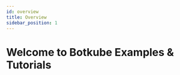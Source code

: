 ```yaml
---
id: overview
title: Overview
sidebar_position: 1
---
```



# Welcome to Botkube Examples & Tutorials

<div className="row" style={{ marginBottom: "40px" }}>
        <div className="col col--6">
          <CardTutorial
            title="🚀 Get Started with Botkube in Minutes"
            body="Check out the following content"
            buttonLabel="Learn more"
            link="../tutorials"
          />
        </div>
        <div className="col col--6">
          <CardTutorial
            title="🧑‍💻 Tutorials"
            body="Check out the following content"
            buttonLabel="Learn more"
            link="../recipes"
          />
        </div>
      </div>
      <div className="row" style={{ marginBottom: "40px" }}>
        <div className="col col--6">
          <CardTutorial
            title="✍️ Use Cases"
            body="Check out the following content"
            buttonLabel="Learn more"
            link="../integrations"
          />
        </div>
        <div className="col col--6">
          <CardTutorial
            title="🛠 Integrations"
            body="Get started quickly with our comprehensive guide"
            buttonLabel="Get started"
            link="../real-time-monitoring"
          />
        </div>
      </div>
      <div className="row">
        <div className="col col--6">
          <CardTutorial
            title="🎥 Videos"
            body="Check out the following content"
            buttonLabel="Learn more"
            link="../webinars"
          />
        </div>
      </div>
